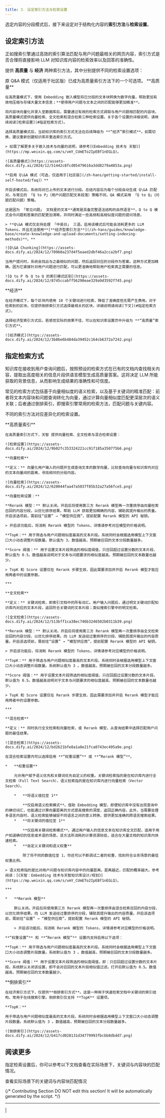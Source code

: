 ```yaml
---
title: 3. 设定索引方法与检索设置
---
```


选定内容的分段模式后，接下来设定对于结构化内容的**索引方法**与**检索设置**。

## 设定索引方法

正如搜索引擎通过高效的索引算法匹配与用户问题最相关的网页内容，索引方式是否合理将直接影响 LLM 对知识库内容的检索效率以及回答的准确性。

提供 **高质量** 与 **经济** 两种索引方法，其中分别提供不同的检索设置选项：

<Note>
  原 Q&A 模式（仅适用于社区版）已成为高质量索引方法下的一个可选项。
</Note>

<Tabs>
  <Tab title="高质量">
    **高质量**

    在高质量模式下，使用 Embedding 嵌入模型将已分段的文本块转换为数字向量，帮助更加有效地压缩与存储大量文本信息；**使得用户问题与文本之间的匹配能够更加精准**。

    将内容块向量化并录入至数据库后，需要通过有效的检索方式调取与用户问题相匹配的内容块。高质量模式提供向量检索、全文检索和混合检索三种检索设置。关于各个设置的详细说明，请继续阅读[检索设置](#指定检索方式)。

    选择高质量模式后，当前知识库的索引方式无法在后续降级为 **“经济”索引模式**。如需切换，建议重新创建知识库并重选索引方式。

    > 如需了解更多关于嵌入技术与向量的说明，请参考[《Embedding 技术与 天智》](https://mp.weixin.qq.com/s/vmY_CUmETo2IpEBf1nEGLQ)。

    ![高质量模式](https://assets-docs.dify.ai/2024/12/51442c8fcd05479616a3dd8279a4853a.png)

    **启用 Q\&A 模式（可选，仅适用于[社区版](/zh-hans/getting-started/install-self-hosted/faq)）**

    开启该模式后，系统将对已上传的文本进行分段。总结内容后为每个分段自动生成 Q\&A 匹配对。与常见的 「Q to P」（用户问题匹配文本段落）策略不同，QA 模式采用 「Q to Q」（问题匹配问题）策略。

    这是因为 「常见问题」 文档里的文本**通常是具备完整语法结构的自然语言**，Q to Q 模式会令问题和答案的匹配更加清晰，并同时满足一些高频和高相似度问题的提问场景。

    > **Q\&A 模式仅支持处理 「中英日」 三语。启用该模式后可能会消耗更多的 LLM Tokens，并且无法使用**[**经济型索引方法**](/zh-hans/guides/knowledge-base/create-knowledge-and-upload-documents/setting-indexing-methods)**。**

    ![Q\&A Chunking](https://assets-docs.dify.ai/2024/12/70960a237d4f5eaed2dbf46a2cca2bf7.png)

    当用户提问时，系统会找出与之最相似的问题，然后返回对应的分段作为答案。这种方式更加精确，因为它直接针对用户问题进行匹配，可以更准确地帮助用户检索真正需要的信息。

    ![Q to P 与 Q to Q 的索引模式区别](https://assets-docs.dify.ai/2024/12/8745ccabff56290eae329a9d3592f745.png)
  </Tab>
  <Tab title="经济">
    **经济**

    在经济模式下，每个区块内使用 10 个关键词进行检索，降低了准确度但无需产生费用。对于检索到的区块，仅提供倒排索引方式选择最相关的区块，详细说明请阅读[下文](#指定检索方式)。

    选择经济型索引方式后，若感觉实际的效果不佳，可以在知识库设置页中升级为 **“高质量”索引方式**。

    ![经济模式](https://assets-docs.dify.ai/2024/12/3b86e6b484da39452c164cb6372a7242.png)
  </Tab>
</Tabs>

## 指定检索方式 <a href="#retrieval_settings" id="retrieval_settings"></a>

知识库在接收到用户查询问题后，按照预设的检索方式在已有的文档内查找相关内容，提取出高度相关的信息片段供语言模型生成高质量答案。这将决定 LLM 所能获取的背景信息，从而影响生成结果的准确性和可信度。

常见的检索方式包括基于向量相似度的语义检索，以及基于关键词的精准匹配：前者将文本内容块和问题查询转化为向量，通过计算向量相似度匹配更深层次的语义关联；后者通过倒排索引，即搜索引擎常用的检索方法，匹配问题与关键内容。

不同的索引方法对应差异化的检索设置。

<Tabs>
  <Tab title="高质量索引">
    **高质量索引**

    在高质量索引方式下，天智 提供向量检索、全文检索与混合检索设置：

    ![检索设置](https://assets-docs.dify.ai/2024/12/9b02fc353324221cc91f185a350775b6.png)

    **向量检索**

    **定义：** 向量化用户输入的问题并生成查询文本的数学向量，比较查询向量与知识库内对应的文本向量间的距离，寻找相邻的分段内容。

    ![向量检索](https://assets-docs.dify.ai/2024/12/620044faa47a5037f85b32a27a56fce5.png)

    **向量检索设置：**

    **Rerank 模型：** 默认关闭。开启后将使用第三方 Rerank 模型再一次重排序由向量检索召回的内容分段，以优化排序结果。帮助 LLM 获取更加精确的内容，辅助其提升输出的质量。开启该选项前，需前往“设置” → “模型供应商”，提前配置 Rerank 模型的 API 秘钥。

    > 开启该功能后，将消耗 Rerank 模型的 Tokens，详情请参考对应模型的价格说明。

    **TopK：** 用于筛选与用户问题相似度最高的文本片段。系统同时会根据选用模型上下文窗口大小动态调整片段数量。默认值为 3，数值越高，预期被召回的文本分段数量越多。

    **Score 阈值：** 用于设置文本片段筛选的相似度阈值，只召回超过设置分数的文本片段，默认值为 0.5。数值越高说明对于文本与问题要求的相似度越高，预期被召回的文本数量也越少。

    > TopK 和 Score 设置仅在 Rerank 步骤生效，因此需要添加并开启 Rerank 模型才能应用两者中的设置参数。

    ***

    **全文检索**

    **定义：** 关键词检索，即索引文档中的所有词汇。用户输入问题后，通过明文关键词匹配知识库内对应的文本片段，返回符合关键词的文本片段；类似搜索引擎中的明文检索。

    ![全文检索](https://assets-docs.dify.ai/2024/12/513bff1ca38ec746b3246502b0311b39.png)

    **Rerank 模型：** 默认关闭。开启后将使用第三方 Rerank 模型再一次重排序由全文检索召回的内容分段，以优化排序结果。向 LLM 发送经过重排序的分段，辅助其提升输出的内容质量。开启该选项前，需前往“设置” → “模型供应商”，提前配置 Rerank 模型的 API 秘钥。

    > 开启该功能后，将消耗 Rerank 模型的 Tokens，详情请参考对应模型的价格说明。

    **TopK：** 用于筛选与用户问题相似度最高的文本片段。系统同时会根据选用模型上下文窗口大小动态调整片段数量。系统默认值为 3 。数值越高，预期被召回的文本分段数量越多。

    **Score 阈值：** 用于设置文本片段筛选的相似度阈值，只召回超过设置分数的文本片段，默认值为 0.5。数值越高说明对于文本与问题要求的相似度越高，预期被召回的文本数量也越少。

    > TopK 和 Score 设置仅在 Rerank 步骤生效，因此需要添加并开启 Rerank 模型才能应用两者中的设置参数。

    ***

    **混合检索**

    **定义：** 同时执行全文检索和向量检索，或 Rerank 模型，从查询结果中选择匹配用户问题的最佳结果。

    ![混合检索](https://assets-docs.dify.ai/2024/12/bd2621bfe8a1a8e21fca0743ec495a9e.png)

    在混合检索设置内可以选择启用 **“权重设置”** 或 **“Rerank 模型”**。

    *   **权重设置**

        允许用户赋予语义优先和关键词优先自定义的权重。关键词检索指的是在知识库内进行全文检索（Full Text Search），语义检索指的是在知识库内进行向量检索（Vector Search）。

        *   **将语义值拉至 1**

            **仅启用语义检索模式**。借助 Embedding 模型，即便知识库中没有出现查询中的确切词汇，也能通过计算向量距离的方式提高搜索的深度，返回正确内容。此外，当需要处理多语言内容时，语义检索能够捕捉不同语言之间的意义转换，提供更加准确的跨语言搜索结果。
        *   **将关键词的值拉至 1**

            **仅启用关键词检索模式**。通过用户输入的信息文本在知识库全文匹配，适用于用户知道确切的信息或术语的场景。该方法所消耗的计算资源较低，适合在大量文档的知识库内快速检索。
        *   **自定义关键词和语义权重**

            除了将不同的数值拉至 1，你还可以不断调试二者的权重，找到符合业务场景的最佳权重比例。

    > 语义检索指的是比对用户问题与知识库内容中的向量距离。距离越近，匹配的概率越大。参考阅读：[《天智：Embedding 技术与天智知识库设计/规划》](https://mp.weixin.qq.com/s/vmY_CUmETo2IpEBf1nEGLQ)。

    ***

    *   **Rerank 模型**

        默认关闭。开启后将使用第三方 Rerank 模型再一次重排序由混合检索召回的内容分段，以优化排序结果。向 LLM 发送经过重排序的分段，辅助其提升输出的内容质量。开启该选项前，需前往“设置” → “模型供应商”，提前配置 Rerank 模型的 API 秘钥。

        > 开启该功能后，将消耗 Rerank 模型的 Tokens，详情请参考对应模型的价格说明。

    **“权重设置”** 和 **“Rerank 模型”** 设置内支持启用以下选项：

    **TopK：** 用于筛选与用户问题相似度最高的文本片段。系统同时会根据选用模型上下文窗口大小动态调整片段数量。系统默认值为 3 。数值越高，预期被召回的文本分段数量越多。

    **Score 阈值：** 用于设置文本片段筛选的相似度阈值，即：只召回超过设置分数的文本片段。系统默认关闭该设置，即不会对召回的文本片段相似值过滤。打开后默认值为 0.5。数值越高，预期被召回的文本数量越少。
  </Tab>
  <Tab title="经济索引">
    **倒排索引**

    在经济索引方式下，仅提供**倒排索引方式**。这是一种用于快速检索文档中关键词的索引结构，常用于在线搜索引擎。倒排索引仅支持 **TopK** 设置项。

    **TopK：**

    用于筛选与用户问题相似度最高的文本片段。系统同时会根据选用模型上下文窗口大小动态调整片段数量。系统默认值为 3 。数值越高，预期被召回的文本分段数量越多。

    ![倒排索引](https://assets-docs.dify.ai/2024/12/b417cd028131d34779993fbcbb8dbdd7.png)
  </Tab>
</Tabs>

## 阅读更多

指定检索设置后，你可以参考以下文档查看在实际场景下，关键词与内容块的匹配情况。

<Card title="召回测试/引用归属" icon="link" href="../retrieval-test-and-citation">
  查看实际场景下的关键词与内容块匹配情况
</Card>

{/*
Contributing Section
DO NOT edit this section!
It will be automatically generated by the script.
*/}

---

[  ](https://github.com/langgenius/dify-docs/edit/main/zh-hans/guides/knowledge-base/create-knowledge-and-upload-documents/setting-indexing-methods.mdx) | [  ](https://github.com/langgenius/dify-docs/issues/new?template=docs.yml)

